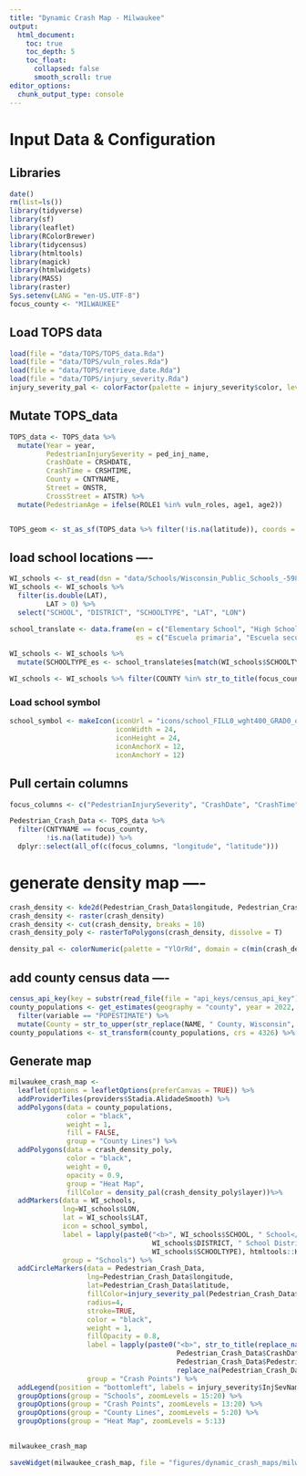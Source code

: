```yaml
---
title: "Dynamic Crash Map - Milwaukee"
output:
  html_document:
    toc: true
    toc_depth: 5
    toc_float:
      collapsed: false
      smooth_scroll: true
editor_options:
  chunk_output_type: console
---
```



# Input Data & Configuration

## Libraries
```r
date()
rm(list=ls())
library(tidyverse)
library(sf)
library(leaflet)
library(RColorBrewer)
library(tidycensus)
library(htmltools)
library(magick)
library(htmlwidgets)
library(MASS)
library(raster)
Sys.setenv(LANG = "en-US.UTF-8")
focus_county <- "MILWAUKEE"
```

## Load TOPS data
```r
load(file = "data/TOPS/TOPS_data.Rda")
load(file = "data/TOPS/vuln_roles.Rda")
load(file = "data/TOPS/retrieve_date.Rda")
load(file = "data/TOPS/injury_severity.Rda")
injury_severity_pal <- colorFactor(palette = injury_severity$color, levels = injury_severity$InjSevName)

```

## Mutate TOPS_data
```r
TOPS_data <- TOPS_data %>% 
  mutate(Year = year,
         PedestrianInjurySeverity = ped_inj_name,
         CrashDate = CRSHDATE,
         CrashTime = CRSHTIME,
         County = CNTYNAME,
         Street = ONSTR,
         CrossStreet = ATSTR) %>%
  mutate(PedestrianAge = ifelse(ROLE1 %in% vuln_roles, age1, age2))


TOPS_geom <- st_as_sf(TOPS_data %>% filter(!is.na(latitude)), coords = c("longitude", "latitude"), crs = 4326)
```

## load school locations ----
```r
WI_schools <- st_read(dsn = "data/Schools/Wisconsin_Public_Schools_-5986231931870160084.gpkg")
WI_schools <- WI_schools %>% 
  filter(is.double(LAT),
         LAT > 0) %>%
  select("SCHOOL", "DISTRICT", "SCHOOLTYPE", "LAT", "LON")

school_translate <- data.frame(en = c("Elementary School", "High School", "Combined Elementary/Secondary School", "Middle School", "Junior High School"),
                               es = c("Escuela primaria", "Escuela secundaria", "Escuela primaria/secundaria combinada", "Escuela secundaria", "Escuela secundaria"))

WI_schools <- WI_schools %>%
  mutate(SCHOOLTYPE_es <- school_translate$es[match(WI_schools$SCHOOLTYPE, school_translate$en)])

WI_schools <- WI_schools %>% filter(COUNTY %in% str_to_title(focus_county))
```

### Load school symbol
```r
school_symbol <- makeIcon(iconUrl = "icons/school_FILL0_wght400_GRAD0_opsz24.png",
                          iconWidth = 24,
                          iconHeight = 24,
                          iconAnchorX = 12,
                          iconAnchorY = 12)
```

## Pull certain columns
```r

focus_columns <- c("PedestrianInjurySeverity", "CrashDate", "CrashTime", "County", "Street", "CrossStreet", "PedestrianAge", "Year", "vulnerable_role", "vulnerable_role_es")

Pedestrian_Crash_Data <- TOPS_data %>% 
  filter(CNTYNAME == focus_county,
         !is.na(latitude)) %>%
  dplyr::select(all_of(c(focus_columns, "longitude", "latitude")))
```

# generate density map ----
```r
crash_density <- kde2d(Pedestrian_Crash_Data$longitude, Pedestrian_Crash_Data$latitude, n = 200)
crash_density <- raster(crash_density)
crash_density <- cut(crash_density, breaks = 10)
crash_density_poly <- rasterToPolygons(crash_density, dissolve = T)

density_pal <- colorNumeric(palette = "YlOrRd", domain = c(min(crash_density_poly$layer, na.rm = TRUE), max(crash_density_poly$layer, na.rm = TRUE)))
```


## add county census data ----
```r
census_api_key(key = substr(read_file(file = "api_keys/census_api_key"), 1, 40))
county_populations <- get_estimates(geography = "county", year = 2022, product = "population", state = "Wisconsin", geometry = TRUE) %>%
  filter(variable == "POPESTIMATE") %>%
  mutate(County = str_to_upper(str_replace(NAME, " County, Wisconsin", "")))
county_populations <- st_transform(county_populations, crs = 4326) %>% filter(County %in% focus_county)
```

## Generate map
```r
milwaukee_crash_map <- 
  leaflet(options = leafletOptions(preferCanvas = TRUE)) %>%
  addProviderTiles(providers$Stadia.AlidadeSmooth) %>%
  addPolygons(data = county_populations,
              color = "black",
              weight = 1,
              fill = FALSE,
              group = "County Lines") %>%
  addPolygons(data = crash_density_poly,
              color = "black",
              weight = 0,
              opacity = 0.9,
              group = "Heat Map",
              fillColor = density_pal(crash_density_poly$layer))%>%
  addMarkers(data = WI_schools,
             lng=WI_schools$LON,
             lat = WI_schools$LAT,
             icon = school_symbol,
             label = lapply(paste0("<b>", WI_schools$SCHOOL, " School</b></br>",
                                   WI_schools$DISTRICT, " School District</br>",
                                   WI_schools$SCHOOLTYPE), htmltools::HTML),
             group = "Schools") %>%
  addCircleMarkers(data = Pedestrian_Crash_Data,
                   lng=Pedestrian_Crash_Data$longitude,
                   lat=Pedestrian_Crash_Data$latitude,
                   fillColor=injury_severity_pal(Pedestrian_Crash_Data$PedestrianInjurySeverity),
                   radius=4,
                   stroke=TRUE,
                   color = "black",
                   weight = 1,
                   fillOpacity = 0.8,
                   label = lapply(paste0("<b>", str_to_title(replace_na(Pedestrian_Crash_Data$vulnerable_role, ""))," </b><br>",
                                         Pedestrian_Crash_Data$CrashDate, "</br>",
                                         Pedestrian_Crash_Data$PedestrianInjurySeverity, "</br>",
                                         replace_na(Pedestrian_Crash_Data$vulnerable_role, ""), " age: ", ifelse(!is.na(Pedestrian_Crash_Data$PedestrianAge), Pedestrian_Crash_Data$PedestrianAge, "unknown age")), htmltools::HTML),
                   group = "Crash Points") %>%
  addLegend(position = "bottomleft", labels = injury_severity$InjSevName, colors = injury_severity$color, group = "Crash Points", title = "Injury Severity") %>%
  groupOptions(group = "Schools", zoomLevels = 15:20) %>%
  groupOptions(group = "Crash Points", zoomLevels = 13:20) %>%
  groupOptions(group = "County Lines", zoomLevels = 5:20) %>%
  groupOptions(group = "Heat Map", zoomLevels = 5:13)

  
milwaukee_crash_map

saveWidget(milwaukee_crash_map, file = "figures/dynamic_crash_maps/milwaukee_pedestrian_crash_map.html", selfcontained = TRUE)
```
